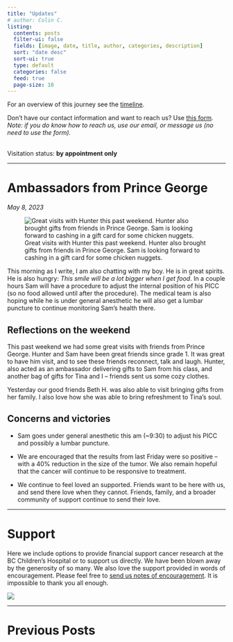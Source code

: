 ```yaml
---
title: "Updates"
# author: Colin C.
listing:
  contents: posts
  filter-ui: false
  fields: [image, date, title, author, categories, description]
  sort: "date desc"
  sort-ui: true
  type: default
  categories: false
  feed: true
  page-size: 10
---
```


For an overview of this journey see the [timeline](./timeline.html).

Don't have our contact information and want to reach us? Use [this form](/contact.html). <br />*Note: if you do know how to reach us, use our email, or message us (no need to use the form).*

<br/> Visitation status: **by appointment only**

------------------------------------------------------------------------

# Ambassadors from Prince George

*May 8, 2023*

![Great visits with Hunter this past weekend. Hunter also brought gifts from friends in Prince George. Sam is looking forward to cashing in a gift card for some chicken nuggets.](https://samsstory.s3.ca-central-1.amazonaws.com/20230506_sam-hunter-cedars.jpg)

This morning as I write, I am also chatting with my boy. He is in great spirits. He is also hungry: *This smile will be a lot bigger when I get food*. In a couple hours Sam will have a procedure to adjust the internal position of his PICC (so no food allowed until after the procedure). The medical team is also hoping while he is under general anesthetic he will also get a lumbar puncture to continue monitoring Sam's health there.

## Reflections on the weekend

This past weekend we had some great visits with friends from Prince George. Hunter and Sam have been great friends since grade 1. It was great to have him visit, and to see these friends reconnect, talk and laugh. Hunter, also acted as an ambassador delivering gifts to Sam from his class, and another bag of gifts for Tina and I -- friends sent us some cozy clothes.

Yesterday our good friends Beth H. was also able to visit bringing gifts from her family. I also love how she was able to bring refreshment to Tina's soul.

## Concerns and victories

-   Sam goes under general anesthetic this am (\~9:30) to adjust his PICC and possibly a lumbar puncture.

-   We are encouraged that the results from last Friday were so positive -- with a 40% reduction in the size of the tumor. We also remain hopeful that the cancer will continue to be responsive to treatment.

-   We continue to feel loved an supported. Friends want to be here with us, and send there love when they cannot. Friends, family, and a broader community of support continue to send their love.

------------------------------------------------------------------------

# Support

Here we include options to provide financial support cancer research at the BC Children's Hospital or to support us directly. We have been blown away by the generosity of so many. We also love the support provided in words of encouragement. Please feel free to [send us notes of encouragement](contact.html). It is impossible to thank you all enough.

::: {#support layout-ncol="2"}
[![](/img/bc-childrens_logo.png)](http://www.bcchildrens.ca/donate)

::: {.gfm-embed data-url="https://www.gofundme.com/f/help-the-chisholm-family-while-sam-battles-cancer/widget/medium"}
```{=html}
<script defer src="https://www.gofundme.com/static/js/embed.js"></script>
```
:::
:::

------------------------------------------------------------------------

# Previous Posts
